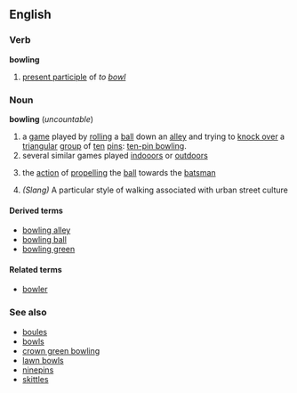==English==
===Verb===
'''bowling'''

# [[present participle]] of ''to [[bowl]]''

===Noun===
'''bowling''' (''uncountable'')

#a [[game]] played by [[rolling]] a [[ball]] down an [[alley]] and trying to [[knock over]] a [[triangular]] [[group]] of [[ten]] [[pin]]s: [[ten-pin bowling]].
#several similar games played [[indooors]] or [[outdoors]]
#{{cricket}} the [[action]] of [[propelling]] the [[ball]] towards the [[batsman]]
#''(Slang)'' A particular style of walking associated with urban street culture
{{wikipediapar|bowling (cricket)}}

====Derived terms====
*[[bowling alley]]
*[[bowling ball]]
*[[bowling green]]

====Related terms====
*[[bowler]]

===See also===
*[[boules]]
*[[bowls]]
*[[crown green bowling]]
*[[lawn bowls]]
*[[ninepins]]
*[[skittles]]